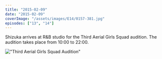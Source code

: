 ```yaml
---
title: "2015-02-09"
date: "2015-02-09"
coverImage: "/assets/images/E14/0157-381.jpg"
episodes: ["13", "14"]
---
```


Shizuka arrives at R&B studio for the Third Aerial Girls Squad audition. The audition takes place from 10:00 to 22:00.

!["Third Aerial Girls Squad Audition"](/assets/images/E14/0000-380.jpg)
